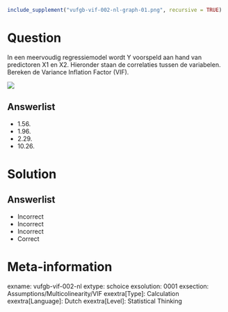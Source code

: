 ```r
include_supplement("vufgb-vif-002-nl-graph-01.png", recursive = TRUE)
```
Question
========
  
In een meervoudig regressiemodel wordt Y voorspeld aan hand van predictoren X1 en X2. Hieronder staan de correlaties tussen de variabelen. Bereken de Variance Inflation Factor (VIF).

![](vufgb-vif-002-nl-graph-01.png) 
  
Answerlist
----------
* 1.56.
* 1.96.
* 2.29.
* 10.26.

Solution
========

Answerlist
----------
* Incorrect
* Incorrect
* Incorrect
* Correct

Meta-information
================
exname: vufgb-vif-002-nl
extype: schoice
exsolution: 0001
exsection: Assumptions/Multicolinearity/VIF
exextra[Type]: Calculation
exextra[Language]: Dutch
exextra[Level]: Statistical Thinking
